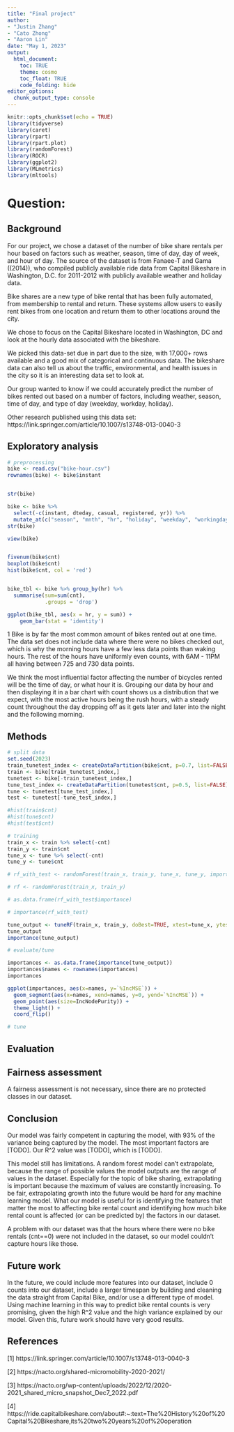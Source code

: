 ```yaml
---
title: "Final project"
author: 
- "Justin Zhang"
- "Cato Zhong"
- "Aaron Lin"
date: "May 1, 2023"
output:
  html_document:
    toc: TRUE
    theme: cosmo
    toc_float: TRUE
    code_folding: hide
editor_options: 
  chunk_output_type: console
---
```


```r
knitr::opts_chunk$set(echo = TRUE)
library(tidyverse)
library(caret)
library(rpart)
library(rpart.plot)
library(randomForest)
library(ROCR)
library(ggplot2)
library(MLmetrics)
library(mltools)
```
<!-- Phase 1: Idea Development --> 
# Question:
## Background
For our project, we chose a dataset of the number of bike share rentals per hour based on factors such as weather, season, time of day, day of week, and hour of day. The source of the dataset is from Fanaee-T and Gama ((2014)), who compiled publicly available ride data from Capital Bikeshare in Washington, D.C. for 2011-2012 with publicly available weather and holiday data. 

Bike shares are a new type of bike rental that has been fully automated, from membership to rental and return. These systems allow users to easily rent bikes from one location and return them to other locations around the city.

We chose to focus on the Capital Bikeshare located in Washington, DC and look at the hourly data associated with the bikeshare.

We picked this data-set due in part due to the size, with 17,000+ rows available and a good mix of categorical and continuous data. The bikeshare data can also tell us about the traffic, environmental, and health issues in the city so it is an interesting data set to look at.

Our group wanted to know if we could accurately predict the number of bikes rented out based on a number of factors, including weather, season, time of day, and type of day (weekday, workday, holiday).

Other research published using this data set:
https://link.springer.com/article/10.1007/s13748-013-0040-3


<!-- Phase 2: Data Prep & Problem Exploration --> 
## Exploratory analysis
```r
# preprocessing
bike <- read.csv("bike-hour.csv")
rownames(bike) <- bike$instant


str(bike)

bike <- bike %>% 
  select(-c(instant, dteday, casual, registered, yr)) %>% 
  mutate_at(c("season", "mnth", "hr", "holiday", "weekday", "workingday", "weathersit"), as.factor)
str(bike)

view(bike)


fivenum(bike$cnt)
boxplot(bike$cnt)
hist(bike$cnt, col = 'red')


bike_tbl <- bike %>% group_by(hr) %>% 
  summarise(sum=sum(cnt),
            .groups = 'drop')

ggplot(bike_tbl, aes(x = hr, y = sum)) +
    geom_bar(stat = 'identity')
```
1 Bike is by far the most common amount of bikes rented out at one time. The data set does not include data where there were no bikes checked out, which is why the morning hours have a few less data points than waking hours. The rest of the hours have uniformly even counts, with 6AM - 11PM all having between 725 and 730 data points. 

We think the most influential factor affecting the number of bicycles rented will be the time of day, or what hour it is. Grouping our data by hour and then displaying it in a bar chart with count shows us a distribution that we expect, with the most active hours being the rush hours, with a steady count throughout the day dropping off as it gets later and later into the night and the following morning.

<!-- Phase 3: Solution Development --> 
## Methods
```r

# split data
set.seed(2023)
train_tunetest_index <- createDataPartition(bike$cnt, p=0.7, list=FALSE)
train <- bike[train_tunetest_index,]
tunetest <- bike[-train_tunetest_index,]
tune_test_index <- createDataPartition(tunetest$cnt, p=0.5, list=FALSE)
tune <- tunetest[tune_test_index,]
test <- tunetest[-tune_test_index,]

#hist(train$cnt)
#hist(tune$cnt)
#hist(test$cnt)

```

```r

# training
train_x <- train %>% select(-cnt)
train_y <- train$cnt
tune_x <- tune %>% select(-cnt)
tune_y <- tune$cnt

# rf_with_test <- randomForest(train_x, train_y, tune_x, tune_y, importance=TRUE)

# rf <- randomForest(train_x, train_y)

# as.data.frame(rf_with_test$importance)

# importance(rf_with_test)

tune_output <- tuneRF(train_x, train_y, doBest=TRUE, xtest=tune_x, ytest=tune_y, importance=TRUE)
tune_output
importance(tune_output)
```

```r
# evaluate/tune

importances <- as.data.frame(importance(tune_output))
importances$names <- rownames(importances)
importances

ggplot(importances, aes(x=names, y=`%IncMSE`)) +
  geom_segment(aes(x=names, xend=names, y=0, yend=`%IncMSE`)) +
  geom_point(aes(size=IncNodePurity)) +
  theme_light() + 
  coord_flip()

```

```r
# tune
```
## Evaluation
## Fairness assessment
A fairness assessment is not necessary, since there are no protected classes in our dataset.

<!-- Phase 4: Solution Deployment --> 
## Conclusion
Our model was fairly competent in capturing the model, with 93% of the variance being captured by the model. The most important factors are [TODO]. Our R^2 value was [TODO], which is [TODO].

This model still has limitations. A random forest model can't extrapolate, because the range of possible values the model outputs are the range of values in the dataset. Especially for the topic of bike sharing, extrapolating is important because the maximum of values are constantly increasing. To be fair, extrapolating growth into the future would be hard for any machine learning model. What our model is useful for is identifying the features that matter the most to affecting bike rental count and identifying how much bike rental count is affected (or can be predicted by) the factors in our dataset. 

A problem with our dataset was that the hours where there were no bike rentals (cnt==0) were not included in the dataset, so our model couldn't capture hours like those. 

## Future work
In the future, we could include more features into our dataset, include 0 counts into our dataset, include a larger timespan by building and cleaning the data straight from Capital Bike, and/or use a different type of model. Using machine learning in this way to predict bike rental counts is very promising, given the high R^2 value and the high variance explained by our model. Given this, future work should have very good results. 

## References 
[1] https://link.springer.com/article/10.1007/s13748-013-0040-3

[2] https://nacto.org/shared-micromobility-2020-2021/

[3] https://nacto.org/wp-content/uploads/2022/12/2020-2021_shared_micro_snapshot_Dec7_2022.pdf

[4] https://ride.capitalbikeshare.com/about#:~:text=The%20History%20of%20Capital%20Bikeshare,its%20two%20years%20of%20operation



